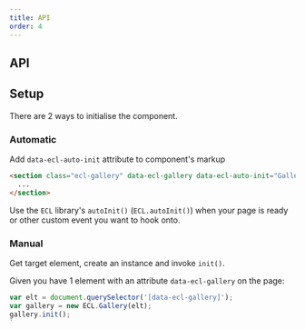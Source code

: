 ```yaml
---
title: API
order: 4
---
```



## API

<GalleryJSDoc />

## Setup

There are 2 ways to initialise the component.

### Automatic

Add `data-ecl-auto-init` attribute to component's markup

```html
<section class="ecl-gallery" data-ecl-gallery data-ecl-auto-init="Gallery">
  ...
</section>
```

Use the `ECL` library's `autoInit()` (`ECL.autoInit()`) when your page is ready or other custom event you want to hook onto.

### Manual

Get target element, create an instance and invoke `init()`.

Given you have 1 element with an attribute `data-ecl-gallery` on the page:

```js
var elt = document.querySelector('[data-ecl-gallery]');
var gallery = new ECL.Gallery(elt);
gallery.init();
`
```
